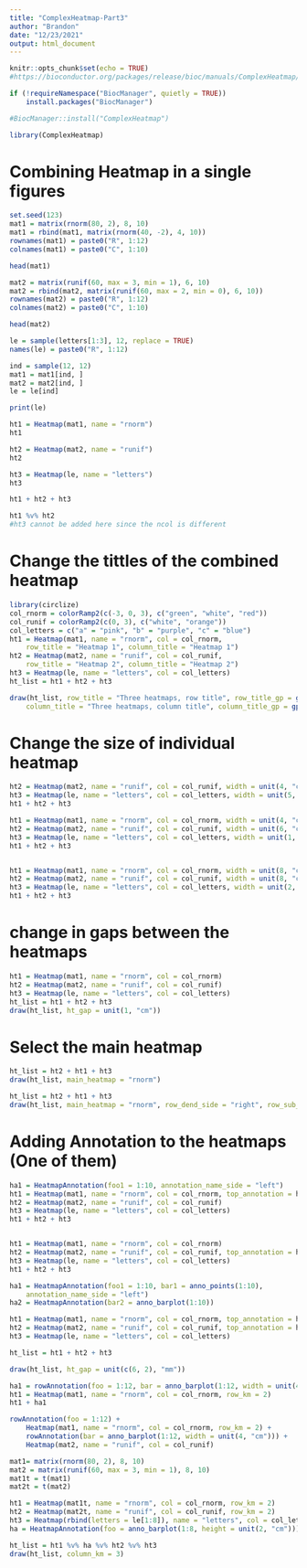 ```yaml
---
title: "ComplexHeatmap-Part3"
author: "Brandon"
date: "12/23/2021"
output: html_document
---
```


```r
knitr::opts_chunk$set(echo = TRUE)
#https://bioconductor.org/packages/release/bioc/manuals/ComplexHeatmap/man/ComplexHeatmap.pdf
```

```r
if (!requireNamespace("BiocManager", quietly = TRUE))
    install.packages("BiocManager")

#BiocManager::install("ComplexHeatmap")

library(ComplexHeatmap)
```

# Combining Heatmap in a single figures   
```r
set.seed(123)
mat1 = matrix(rnorm(80, 2), 8, 10)
mat1 = rbind(mat1, matrix(rnorm(40, -2), 4, 10))
rownames(mat1) = paste0("R", 1:12)
colnames(mat1) = paste0("C", 1:10)

head(mat1)
```


```r
mat2 = matrix(runif(60, max = 3, min = 1), 6, 10)
mat2 = rbind(mat2, matrix(runif(60, max = 2, min = 0), 6, 10))
rownames(mat2) = paste0("R", 1:12)
colnames(mat2) = paste0("C", 1:10)

head(mat2)
```


```r
le = sample(letters[1:3], 12, replace = TRUE)
names(le) = paste0("R", 1:12)

ind = sample(12, 12)
mat1 = mat1[ind, ]
mat2 = mat2[ind, ]
le = le[ind]

print(le)
```


```r
ht1 = Heatmap(mat1, name = "rnorm")
ht1
```


```r
ht2 = Heatmap(mat2, name = "runif")
ht2
```


```r
ht3 = Heatmap(le, name = "letters")
ht3
```


```r
ht1 + ht2 + ht3
```
```r
ht1 %v% ht2 
#ht3 cannot be added here since the ncol is different
```

#  Change the tittles of the combined heatmap
```r
library(circlize)
col_rnorm = colorRamp2(c(-3, 0, 3), c("green", "white", "red"))
col_runif = colorRamp2(c(0, 3), c("white", "orange"))
col_letters = c("a" = "pink", "b" = "purple", "c" = "blue")
ht1 = Heatmap(mat1, name = "rnorm", col = col_rnorm,
    row_title = "Heatmap 1", column_title = "Heatmap 1")
ht2 = Heatmap(mat2, name = "runif", col = col_runif,
    row_title = "Heatmap 2", column_title = "Heatmap 2")
ht3 = Heatmap(le, name = "letters", col = col_letters)
ht_list = ht1 + ht2 + ht3

draw(ht_list, row_title = "Three heatmaps, row title", row_title_gp = gpar(col = "red"),
    column_title = "Three heatmaps, column title", column_title_gp = gpar(fontsize = 16))

```


# Change the size of individual heatmap
```r
ht2 = Heatmap(mat2, name = "runif", col = col_runif, width = unit(4, "cm"))
ht3 = Heatmap(le, name = "letters", col = col_letters, width = unit(5, "mm"))
ht1 + ht2 + ht3
```

```r
ht1 = Heatmap(mat1, name = "rnorm", col = col_rnorm, width = unit(4, "cm"))
ht2 = Heatmap(mat2, name = "runif", col = col_runif, width = unit(6, "cm"))
ht3 = Heatmap(le, name = "letters", col = col_letters, width = unit(1, "cm"))
ht1 + ht2 + ht3


ht1 = Heatmap(mat1, name = "rnorm", col = col_rnorm, width = unit(8, "cm"))
ht2 = Heatmap(mat2, name = "runif", col = col_runif, width = unit(8, "cm"))
ht3 = Heatmap(le, name = "letters", col = col_letters, width = unit(2, "cm"))
ht1 + ht2 + ht3

```
# change in gaps between the heatmaps 
```r
ht1 = Heatmap(mat1, name = "rnorm", col = col_rnorm)
ht2 = Heatmap(mat2, name = "runif", col = col_runif)
ht3 = Heatmap(le, name = "letters", col = col_letters)
ht_list = ht1 + ht2 + ht3
draw(ht_list, ht_gap = unit(1, "cm"))
```

# Select the main heatmap 

```r
ht_list = ht2 + ht1 + ht3
draw(ht_list, main_heatmap = "rnorm")

ht_list = ht2 + ht1 + ht3
draw(ht_list, main_heatmap = "rnorm", row_dend_side = "right", row_sub_title_side = "left")

```
# Adding Annotation to the heatmaps (One of them)

```r
ha1 = HeatmapAnnotation(foo1 = 1:10, annotation_name_side = "left")
ht1 = Heatmap(mat1, name = "rnorm", col = col_rnorm, top_annotation = ha1)
ht2 = Heatmap(mat2, name = "runif", col = col_runif)
ht3 = Heatmap(le, name = "letters", col = col_letters)
ht1 + ht2 + ht3


ht1 = Heatmap(mat1, name = "rnorm", col = col_rnorm)
ht2 = Heatmap(mat2, name = "runif", col = col_runif, top_annotation = ha1)
ht3 = Heatmap(le, name = "letters", col = col_letters)
ht1 + ht2 + ht3


```
```r
ha1 = HeatmapAnnotation(foo1 = 1:10, bar1 = anno_points(1:10), 
    annotation_name_side = "left")
ha2 = HeatmapAnnotation(bar2 = anno_barplot(1:10))

ht1 = Heatmap(mat1, name = "rnorm", col = col_rnorm, top_annotation = ha1)
ht2 = Heatmap(mat2, name = "runif", col = col_runif, top_annotation = ha2)
ht3 = Heatmap(le, name = "letters", col = col_letters)

ht_list = ht1 + ht2 + ht3

draw(ht_list, ht_gap = unit(c(6, 2), "mm"))
```

```r
ha1 = rowAnnotation(foo = 1:12, bar = anno_barplot(1:12, width = unit(4, "cm")))
ht1 = Heatmap(mat1, name = "rnorm", col = col_rnorm, row_km = 2)
ht1 + ha1
```


```r
rowAnnotation(foo = 1:12) +
    Heatmap(mat1, name = "rnorm", col = col_rnorm, row_km = 2) + 
    rowAnnotation(bar = anno_barplot(1:12, width = unit(4, "cm"))) +
    Heatmap(mat2, name = "runif", col = col_runif)
```
```r
mat1= matrix(rnorm(80, 2), 8, 10)
mat2 = matrix(runif(60, max = 3, min = 1), 8, 10)
mat1t = t(mat1)
mat2t = t(mat2)

ht1 = Heatmap(mat1t, name = "rnorm", col = col_rnorm, row_km = 2)
ht2 = Heatmap(mat2t, name = "runif", col = col_runif, row_km = 2)
ht3 = Heatmap(rbind(letters = le[1:8]), name = "letters", col = col_letters)
ha = HeatmapAnnotation(foo = anno_barplot(1:8, height = unit(2, "cm")))

ht_list = ht1 %v% ha %v% ht2 %v% ht3
draw(ht_list, column_km = 3)

```


